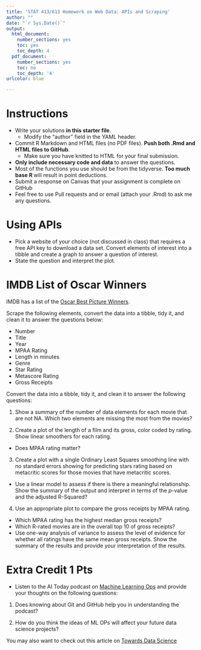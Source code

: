 ```yaml
---
title: 'STAT 413/613 Homework on Web Data: APIs and Scraping'
author: ""
date: "`r Sys.Date()`"
output:
  html_document:
    number_sections: yes
    toc: yes
    toc_depth: 4
  pdf_document:
    number_sections: yes
    toc: no
    toc_depth: '4'
urlcolor: blue

---
```


# Instructions {-}

- Write your solutions **in this starter file**. 
  + Modify the "author" field in the YAML header.
- Commit R Markdown and HTML files (no PDF files). **Push both .Rmd and HTML files to GitHub**.
  + Make sure you have knitted to HTML for your final submission.
- **Only include necessary code and data** to answer the questions.
- Most of the functions you use should be from the tidyverse. **Too much base R **will result in point deductions.
- Submit a response on Canvas that your assignment is complete on GitHub
- Feel free to use Pull requests and or email (attach your .Rmd) to ask me any questions.


# Using APIs

- Pick a website of your choice (not discussed in class) that requires a free API key to download a data set. Convert elements of interest into a tibble and create a graph to answer a question of interest.
- State the question and interpret the plot.

# IMDB List of Oscar Winners

IMDB has a list of the [Oscar Best Picture Winners](https://www.imdb.com/search/title/?count=100&groups=oscar_best_picture_winners&sort=year%2Cdesc&ref_=nv_ch_osc).

Scrape the following elements, convert the data into a tibble, tidy it, and clean it to answer the questions below: 

- Number
- Title
- Year
- MPAA Rating
- Length in minutes
- Genre
- Star Rating
- Metascore Rating
- Gross Receipts

Convert the data into a tibble, tidy it, and clean it to answer the following questions:



1. Show a summary of the number of data elements for each movie that are not NA. Which two elements are missing the most from the movies?



2. Create a plot of the length of a film and its gross, color coded by rating. Show linear smoothers for each rating.
- Does MPAA rating matter?  


3. Create a plot with a single Ordinary Least Squares smoothing line with no standard errors showing for predicting stars rating based on metacritic scores for those movies that have metacritic scores. 
- Use a linear model to assess if there is there a meaningful relationship. Show the summary of the output and interpret in terms of the $p$-value and the adjusted R-Squared?


4. Use an appropriate plot to compare the gross receipts by MPAA rating.
  + Which MPAA rating has the highest median gross receipts? 
  + Which R-rated movies are in the overall top 10 of gross receipts?
  + Use one-way analysis of variance to assess the level of evidence for whether all ratings have the same mean gross receipts. Show the summary of the results and provide your interpretation of the results.


# Extra Credit 1 Pts

- Listen to the AI Today podcast on [Machine Learning Ops](https://podcasts.apple.com/us/podcast/ai-today-podcast-artificial-intelligence-insights-experts/id1279927057?i=1000468771571) and provide your thoughts on the following questions:  

1. Does knowing about Git and GitHub help you in understanding the podcast?  

2. How do you think the ideas of ML OPs will affect your future data science projects?  

You may also want to check out this article on [Towards Data Science](https://towardsdatascience.com/ml-ops-machine-learning-as-an-engineering-discipline-b86ca4874a3f)
